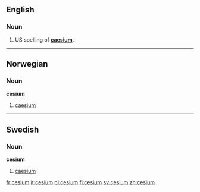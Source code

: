 ==English==
===Noun===
{{en-noun-unc}}

#US spelling of '''[[caesium]]'''.
<!--Put derived terms, translations, etc, at "caesium"-->

----

==Norwegian==
===Noun===
'''cesium'''

# [[caesium]]

----

==Swedish==
===Noun===
'''cesium'''

# [[caesium]]

[[fr:cesium]]
[[it:cesium]]
[[pl:cesium]]
[[fi:cesium]]
[[sv:cesium]]
[[zh:cesium]]
